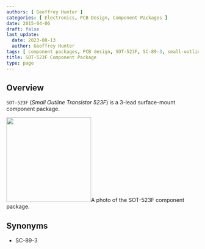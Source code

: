 ```yaml
---
authors: [ Geoffrey Hunter ]
categories: [ Electronics, PCB Design, Component Packages ]
date: 2015-04-06
draft: false
last_update:
  date: 2023-08-13
  author: Geoffrey Hunter
tags: [ component packages, PCB design, SOT-523F, SC-89-3, small-outline, transistor ]
title: SOT-523F Component Package
type: page
---
```



## Overview

`SOT-523F` (_Small Outline Transistor 523F_) is a 3-lead surface-mount component package.


<Image src={sot_523f_component_package_photo} width="222px">A photo of the SOT-523F component package.</Image>

## Synonyms

* SC-89-3

